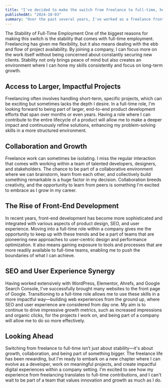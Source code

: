 ```yaml
---
title: "I've decided to make the switch from freelance to full-time, here's why."
publishedAt: "2024-10-03"
summary: "Over the past several years, I've worked as a freelance front-end developer, tackling diverse projects, ranging from building dynamic user interfaces to optimizing websites for SEO. But recently, I've decided to take a new direction—transitioning to looking for a full-time role at a new company."
---
```


The Stability of Full-Time Employment
One of the biggest reasons for making this switch is the stability that comes with full-time employment. Freelancing has given me flexibility, but it also means dealing with the ebb and flow of project availability. By joining a company, I can focus more on the work itself without being concerned about constantly securing new clients. Stability not only brings peace of mind but also creates an environment where I can hone my skills consistently and focus on long-term growth.

## Access to Larger, Impactful Projects

Freelancing often involves handling short-term, specific projects, which can be exciting but sometimes lacks the depth I desire. In a full-time role, I'm looking forward to being part of larger, end-to-end product development efforts that span over months or even years. Having a role where I can contribute to the entire lifecycle of a product will allow me to make a deeper impact and continuously refine solutions, enhancing my problem-solving skills in a more structured environment.

## Collaboration and Growth

Freelance work can sometimes be isolating. I miss the regular interaction that comes with working within a team of talented developers, designers, and stakeholders. The chance to be part of a collaborative environment where we can brainstorm, learn from each other, and collectively build something remarkable is a huge factor in my decision. Collaboration breeds creativity, and the opportunity to learn from peers is something I'm excited to embrace as I grow in my career.

## The Rise of Front-End Development

In recent years, front-end development has become more sophisticated and integrated with various aspects of product design, SEO, and user experience. Moving into a full-time role within a company gives me the opportunity to keep up with these trends and be a part of teams that are pioneering new approaches to user-centric design and performance optimization. It also means gaining exposure to tools and processes that are more readily available to full-time teams, enabling me to push the boundaries of what I can achieve.

## SEO and User Experience Synergy

Having worked extensively with WordPress, Elementor, Ahrefs, and Google Search Console, I've successfully brought many websites to the front page of Google. Transitioning to a full-time role allows me to use these skills in a more impactful way—building web experiences from the ground up, where SEO and user experience are considered from day one. My aim is to continue to drive impressive growth metrics, such as increased impressions and organic clicks, for the projects I work on, and being part of a company will allow me to do so more effectively.

## Looking Ahead

Switching from freelance to full-time isn’t just about stability—it's about growth, collaboration, and being part of something bigger. The freelance life has been rewarding, but I'm ready to embark on a new chapter where I can evolve as a developer, work on meaningful projects, and create impactful digital experiences within a company setting. I'm excited to see how my experience from freelancing translates to full-time contributions, and I can't wait to be part of a team that values innovation and growth as much as I do.